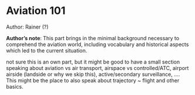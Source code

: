 
# Aviation 101

::: {.infobox .tip}
Author: Rainer (?)
:::


::: {.infobox .note}
**Author's note**: This part brings in the minimal background necessary to comprehend the
aviation world, including vocabulary and historical aspects which led to
the current situation.

not sure this is an own part, but it might be good to have a
small section speaking about aviation vs air transport, airspace
vs controlled/ATC, airport airside (landside or why we skip this),
active/secondary surveillance, \.... This might be the place to
also speak about trajectory \~ flight and other basics.
:::



